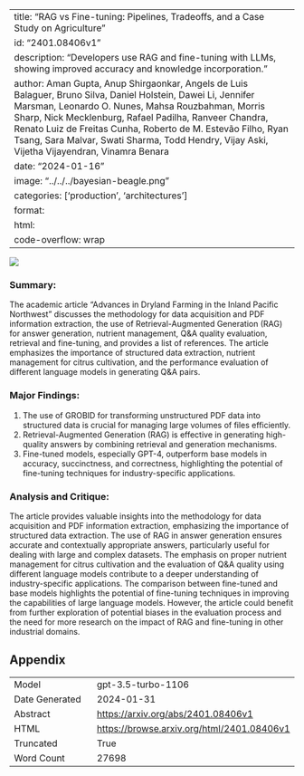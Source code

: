 
---
title: "RAG vs Fine-tuning: Pipelines, Tradeoffs, and a Case Study on Agriculture"
id: "2401.08406v1"
description: "Developers use RAG and fine-tuning with LLMs, showing improved accuracy and knowledge incorporation."
author: Aman Gupta, Anup Shirgaonkar, Angels de Luis Balaguer, Bruno Silva, Daniel Holstein, Dawei Li, Jennifer Marsman, Leonardo O. Nunes, Mahsa Rouzbahman, Morris Sharp, Nick Mecklenburg, Rafael Padilha, Ranveer Chandra, Renato Luiz de Freitas Cunha, Roberto de M. Estevão Filho, Ryan Tsang, Sara Malvar, Swati Sharma, Todd Hendry, Vijay Aski, Vijetha Vijayendran, Vinamra Benara
date: "2024-01-16"
image: "../../../bayesian-beagle.png"
categories: ['production', 'architectures']
format:
  html:
    code-overflow: wrap
---

![](None)

### Summary:

The academic article "Advances in Dryland Farming in the Inland Pacific Northwest" discusses the methodology for data acquisition and PDF information extraction, the use of Retrieval-Augmented Generation (RAG) for answer generation, nutrient management, Q&A quality evaluation, retrieval and fine-tuning, and provides a list of references. The article emphasizes the importance of structured data extraction, nutrient management for citrus cultivation, and the performance evaluation of different language models in generating Q&A pairs.

### Major Findings:
1. The use of GROBID for transforming unstructured PDF data into structured data is crucial for managing large volumes of files efficiently.
2. Retrieval-Augmented Generation (RAG) is effective in generating high-quality answers by combining retrieval and generation mechanisms.
3. Fine-tuned models, especially GPT-4, outperform base models in accuracy, succinctness, and correctness, highlighting the potential of fine-tuning techniques for industry-specific applications.

### Analysis and Critique:
The article provides valuable insights into the methodology for data acquisition and PDF information extraction, emphasizing the importance of structured data extraction. The use of RAG in answer generation ensures accurate and contextually appropriate answers, particularly useful for dealing with large and complex datasets. The emphasis on proper nutrient management for citrus cultivation and the evaluation of Q&A quality using different language models contribute to a deeper understanding of industry-specific applications. The comparison between fine-tuned and base models highlights the potential of fine-tuning techniques in improving the capabilities of large language models. However, the article could benefit from further exploration of potential biases in the evaluation process and the need for more research on the impact of RAG and fine-tuning in other industrial domains.

## Appendix

|          |          |
|----------|----------|
| Model     | gpt-3.5-turbo-1106       |
| Date Generated     | 2024-01-31       |
| Abstract | [https://arxiv.org/abs/2401.08406v1](https://arxiv.org/abs/2401.08406v1)        |
| HTML     | [https://browse.arxiv.org/html/2401.08406v1](https://browse.arxiv.org/html/2401.08406v1)       |
| Truncated       | True       |
| Word Count       | 27698       |
